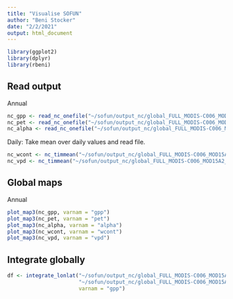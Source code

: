 ```yaml
---
title: "Visualise SOFUN"
author: "Beni Stocker"
date: "2/2/2021"
output: html_document
---
```


```r
library(ggplot2)
library(dplyr)
library(rbeni)
```

## Read output

Annual

```r
nc_gpp <- read_nc_onefile("~/sofun/output_nc/global_FULL_MODIS-C006_MOD15A2_v3.3.2000.a.gpp.nc", varnam = "gpp")
nc_pet <- read_nc_onefile("~/sofun/output_nc/global_FULL_MODIS-C006_MOD15A2_v3.3.2000.a.pet.nc", varnam = "pet")
nc_alpha <- read_nc_onefile("~/sofun/output_nc/global_FULL_MODIS-C006_MOD15A2_v3.3.2000.a.alpha.nc", varnam = "alpha")
```

Daily: Take mean over daily values and read file.

```r
nc_wcont <- nc_timmean("~/sofun/output_nc/global_FULL_MODIS-C006_MOD15A2_v3.3.2000.d.wcont.nc")
nc_vpd <- nc_timmean("~/sofun/output_nc/global_FULL_MODIS-C006_MOD15A2_v3.3.2000.d.vpd.nc")
```

## Global maps

Annual

```r
plot_map3(nc_gpp, varnam = "gpp")
plot_map3(nc_pet, varnam = "pet")
plot_map3(nc_alpha, varnam = "alpha")
plot_map3(nc_wcont, varnam = "wcont")
plot_map3(nc_vpd, varnam = "vpd")
```

## Integrate globally

```r
df <- integrate_lonlat("~/sofun/output_nc/global_FULL_MODIS-C006_MOD15A2_v3.3.2000.a.gpp.nc", 
                       "~/sofun/output_nc/global_FULL_MODIS-C006_MOD15A2_v3.3.fland.nc",
                       varnam = "gpp")
```

